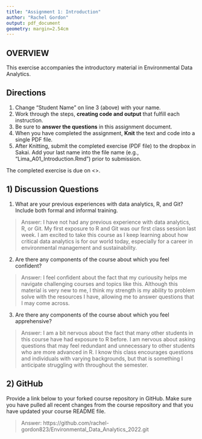 ```yaml
---
title: "Assignment 1: Introduction"
author: "Rachel Gordon"
output: pdf_document
geometry: margin=2.54cm
---
```


## OVERVIEW

This exercise accompanies the introductory material in Environmental Data Analytics. 

## Directions
1. Change "Student Name" on line 3 (above) with your name.
3. Work through the steps, **creating code and output** that fulfill each instruction.
4. Be sure to **answer the questions** in this assignment document.
6. When you have completed the assignment, **Knit** the text and code into a single PDF file.
8. After Knitting, submit the completed exercise (PDF file) to the dropbox in Sakai. Add your last name into the file name (e.g., "Lima_A01_Introduction.Rmd") prior to submission.

The completed exercise is due on <>.

## 1) Discussion Questions

1. What are your previous experiences with data analytics, R, and Git? Include both formal and informal training.

> Answer:
I have not had any previous experience with data analytics, R, or Git. My first exposure to R and Git was our first class session last week. I am excited to take this course as I keep learning about how critical data analytics is for our world today, especially for a career in environmental management and sustainability. 


2. Are there any components of the course about which you feel confident?

> Answer: I feel confident about the fact that my curiousity helps me navigate challenging courses and topics like this. Although this material is very new to me, I think my strength is my ability to problem solve with the resources I have, allowing me to answer questions that I may come across.

3. Are there any components of the course about which you feel apprehensive?

> Answer: I am a bit nervous about the fact that many other students in this course have had exposure to R before. I am nervous about asking questions that may feel redundant and unnecessary to other students who are more advanced in R. I know this class encourages questions and individuals with varying backgrounds, but that is something I anticipate struggling with throughout the semester.


## 2) GitHub

Provide a link below to your forked course repository in GitHub. Make sure you have pulled all recent changes from the course repository  and that you have updated your course README file. 

> Answer: https://github.com/rachel-gordon823/Environmental_Data_Analytics_2022.git


